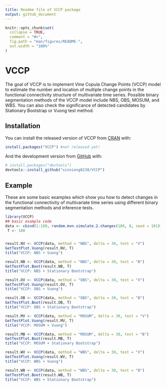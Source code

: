 ```yaml
---
title: Readme file of VCCP package
output: github_document
---
```


<!-- README.md is generated from README.Rmd. Please edit that file -->

```r
knitr::opts_chunk$set(
  collapse = TRUE,
  comment = "#>",
  fig.path = "man/figures/README-",
  out.width = "100%"
)
```

# VCCP

<!-- badges: start -->
<!-- badges: end -->

The goal of VCCP is to implement Vine Copula Change Points (VCCP) model to estimate the number and location of multiple change points in the functional connectivity structure of multivariate time series. Possible binary segmentation methods of the VCCP model include NBS, OBS, MOSUM, and WBS. You can also check the significance of detected candidates by Stationary Bootstrap or Vuong test method.

## Installation

You can install the released version of VCCP from [CRAN](https://CRAN.R-project.org) with:

``` r
install.packages("VCCP") #not released yet!
```

And the development version from [GitHub](https://github.com/) with: 

``` r
# install.packages("devtools")
devtools::install_github("xinxiong0238/VCCP")
```
## Example

These are some basic examples which show you how to detect changes in the functional connectivity of multivariate time series using different binary segmentation methods 
and inference tests.

```r
library(VCCP)
## basic example code
data <- cbind(1:180, random.mvn.simulate.2.changes(180, 8, seed = 101))
 T <- 180


result.NV <- VCCP(data, method = "NBS", delta = 30, test = "V")
GetTestPlot.Vuong(result.NV, T)
title("VCCP: NBS + Vuong")

result.NB <- VCCP(data, method = "NBS", delta = 30, test = "B")
GetTestPlot.Boot(result.NB, T)
title("VCCP: NBS + Stationary Bootstrap")

result.OV <- VCCP(data, method = "OBS", delta = 30, test = "V")
GetTestPlot.Vuong(result.OV, T)
title("VCCP: OBS + Vuong")

result.OB <- VCCP(data, method = "OBS", delta = 30, test = "B")
GetTestPlot.Boot(result.OB, T)
title("VCCP: OBS + Stationary Bootstrap")

result.MV <- VCCP(data, method = "MOSUM", delta = 30, test = "V")
GetTestPlot.Vuong(result.MV, T)
title("VCCP: MOSUM + Vuong")

result.MB <- VCCP(data, method = "MOSUM", delta = 30, test = "B")
GetTestPlot.Boot(result.MB, T)
title("VCCP: MOSUM + Stationary Bootstrap")

result.WV <- VCCP(data, method = "WBS", delta = 30, test = "V")
GetTestPlot.Vuong(result.WV, T)
title("VCCP: WBS + Vuong")

result.WB <- VCCP(data, method = "WBS", delta = 30, test = "B")
GetTestPlot.Boot(result.WB, T)
title("VCCP: WBS + Stationary Bootstrap")
```

